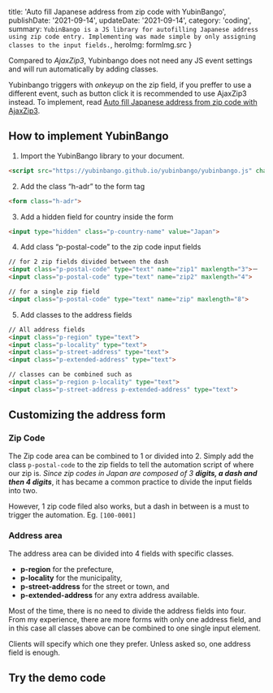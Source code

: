

  title: 'Auto fill Japanese address from zip code with YubinBango',
  publishDate: '2021-09-14',
  updateDate: '2021-09-14',
  category: 'coding',
  summary: `YubinBango is a JS library for autofilling Japanese address using zip code entry. Implementing was made simple by only assigning classes to the input fields.`,
  heroImg: formImg.src
}


Compared to *AjaxZip3*, Yubinbango does not need any JS event settings and will run automatically by adding classes.

Yubinbango triggers with *onkeyup* on the zip field, if you preffer to use a different event, such as button click it is recommended to use AjaxZip3 instead. To implement, read [Auto fill Japanese address from zip code with AjaxZip3](/blog/auto-fill-japan-address-from-zipcode).


## How to implement YubinBango
1. Import the YubinBango library to your document.

```html
<script src="https://yubinbango.github.io/yubinbango/yubinbango.js" charset="UTF-8"></script>
```

2. Add the class “h-adr” to the form tag

```html
<form class="h-adr">
```

3. Add a hidden field for country inside the form

```html
<input type="hidden" class="p-country-name" value="Japan">
```

4. Add class “p-postal-code” to the zip code input fields

```html
// for 2 zip fields divided between the dash
<input class="p-postal-code" type="text" name="zip1" maxlength="3">－
<input class="p-postal-code" type="text" name="zip2" maxlength="4">

// for a single zip field
<input class="p-postal-code" type="text" name="zip" maxlength="8">
```

5. Add classes to the address fields

```html
// All address fields
<input class="p-region" type="text">
<input class="p-locality" type="text">
<input class="p-street-address" type="text">
<input class="p-extended-address" type="text">

// classes can be combined such as
<input class="p-region p-locality" type="text">
<input class="p-street-address p-extended-address" type="text">
```

## Customizing the address form

### Zip Code

The Zip code area can be combined to 1 or divided into 2. Simply add the class `p-postal-code` to the zip fields to tell the automation script of where our zip is. *Since zip codes in Japan are composed of 3 __digits, a dash and then 4 digits__*, it has became a common practice to divide the input fields into two.

However, 1 zip code filed also works, but a dash in between is a must to trigger the automation. Eg. `[100-0001]`

### Address area

The address area can be divided into 4 fields with specific classes.

- **p-region** for the prefecture,
- **p-locality** for the municipality,
- **p-street-address** for the street or town, and
- **p-extended-address** for any extra address available.

Most of the time, there is no need to divide the address fields into four. From my experience, there are more forms with only one address field, and in this case all classes above can be combined to one single input element.

Clients will specify which one they prefer. Unless asked so, one address field is enough.

## Try the demo code

<CodePreview height="450" hash="RwgZBVV" />